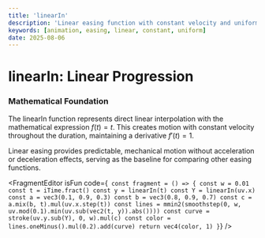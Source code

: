 ```yaml
---
title: 'linearIn'
description: 'Linear easing function with constant velocity and uniform progression'
keywords: [animation, easing, linear, constant, uniform]
date: 2025-08-06
---
```



# linearIn: Linear Progression

### Mathematical Foundation

The linearIn function represents direct linear interpolation with the mathematical expression $f(t) = t$. This creates motion with constant velocity throughout the duration, maintaining a derivative $f'(t) = 1$.

Linear easing provides predictable, mechanical motion without acceleration or deceleration effects, serving as the baseline for comparing other easing functions.

<FragmentEditor
        isFun
        code={`
const fragment = () => {
    const w = 0.01
    const t = iTime.fract()
    const y = linearIn(t)
    const Y = linearIn(uv.x)
    const a = vec3(0.1, 0.9, 0.3)
    const b = vec3(0.8, 0.9, 0.7)
    const c = a.mix(b, t).mul(uv.x.step(t))
    const lines = mmin2(smoothstep(0, w, uv.mod(0.1).min(uv.sub(vec2(t, y)).abs())))
    const curve = stroke(uv.y.sub(Y), 0, w).mul(c)
    const color = lines.oneMinus().mul(0.2).add(curve)
    return vec4(color, 1)
}`}
/>
